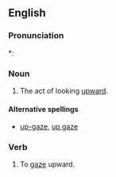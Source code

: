 ==English==

===Pronunciation===
*: {{rhymes|eɪz}}

===Noun===
{{en-noun}}
# {{medical}} The act of looking [[upward]].

====Alternative spellings====
*[[up-gaze]], [[up gaze]]

===Verb===
{{en-verb|upgaz|ed}}

# {{obsolete}} To [[gaze]] upward.
